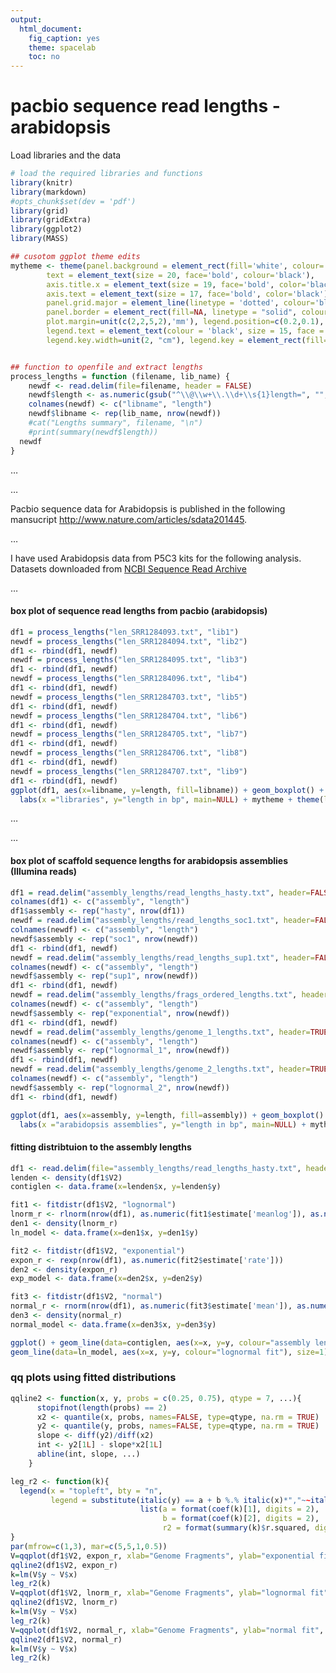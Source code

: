 ```yaml
---
output:
  html_document:
    fig_caption: yes
    theme: spacelab
    toc: no
---
```

# **pacbio sequence read lengths - arabidopsis**

Load libraries and the data
```r
# load the required libraries and functions
library(knitr)
library(markdown)
#opts_chunk$set(dev = 'pdf')
library(grid)
library(gridExtra)
library(ggplot2)
library(MASS)

## cusotom ggplot theme edits
mytheme <- theme(panel.background = element_rect(fill='white', colour='black'),
        text = element_text(size = 20, face='bold', colour='black'),
        axis.title.x = element_text(size = 19, face='bold', color='black', vjust = -1),
        axis.text = element_text(size = 17, face='bold', color='black'),
        panel.grid.major = element_line(linetype = 'dotted', colour='black'),
        panel.border = element_rect(fill=NA, linetype = "solid", colour='black'),
        plot.margin=unit(c(2,2,5,2),'mm'), legend.position=c(0.2,0.1), legend.title = element_blank(),
        legend.text = element_text(colour = 'black', size = 15, face = 'bold'), legend.box = "horizontal",
        legend.key.width=unit(2, "cm"), legend.key = element_rect(fill='white'))


## function to openfile and extract lengths
process_lengths = function (filename, lib_name) {
	newdf <- read.delim(file=filename, header = FALSE)
	newdf$length <- as.numeric(gsub("^\\@\\w+\\.\\d+\\s{1}length=", "", newdf$V1, perl=TRUE))
	colnames(newdf) <- c("libname", "length")
	newdf$libname <- rep(lib_name, nrow(newdf))
	#cat("Lengths summary", filename, "\n")
	#print(summary(newdf$length))
  newdf
}


```

...     

...  		

Pacbio sequence data for Arabidopsis is published in the following mansucript [http://www.nature.com/articles/sdata201445](http://www.nature.com/articles/sdata201445).

...

I have used Arabidopsis data from P5C3 kits for the following analysis.
Datasets downloaded from [NCBI Sequence Read Archive](http://www.ncbi.nlm.nih.gov/sra/SRX533607[accn])

...

#### box plot of sequence read lengths from pacbio (arabidopsis)

```r
df1 = process_lengths("len_SRR1284093.txt", "lib1")
newdf = process_lengths("len_SRR1284094.txt", "lib2")
df1 <- rbind(df1, newdf)
newdf = process_lengths("len_SRR1284095.txt", "lib3")
df1 <- rbind(df1, newdf)
newdf = process_lengths("len_SRR1284096.txt", "lib4")
df1 <- rbind(df1, newdf)
newdf = process_lengths("len_SRR1284703.txt", "lib5")
df1 <- rbind(df1, newdf)
newdf = process_lengths("len_SRR1284704.txt", "lib6")
df1 <- rbind(df1, newdf)
newdf = process_lengths("len_SRR1284705.txt", "lib7")
df1 <- rbind(df1, newdf)
newdf = process_lengths("len_SRR1284706.txt", "lib8")
df1 <- rbind(df1, newdf)
newdf = process_lengths("len_SRR1284707.txt", "lib9")
df1 <- rbind(df1, newdf)
ggplot(df1, aes(x=libname, y=length, fill=libname)) + geom_boxplot() + scale_y_log10() +
  labs(x ="libraries", y="length in bp", main=NULL) + mytheme + theme(legend.position="none")


```


...


...

#### box plot of scaffold sequence lengths for arabidopsis assemblies (Illumina reads)

```r
df1 = read.delim("assembly_lengths/read_lengths_hasty.txt", header=FALSE)
colnames(df1) <- c("assembly", "length")
df1$assembly <- rep("hasty", nrow(df1))
newdf = read.delim("assembly_lengths/read_lengths_soc1.txt", header=FALSE)
colnames(newdf) <- c("assembly", "length")
newdf$assembly <- rep("soc1", nrow(newdf))
df1 <- rbind(df1, newdf)
newdf = read.delim("assembly_lengths/read_lengths_sup1.txt", header=FALSE)
colnames(newdf) <- c("assembly", "length")
newdf$assembly <- rep("sup1", nrow(newdf))
df1 <- rbind(df1, newdf)
newdf = read.delim("assembly_lengths/frags_ordered_lengths.txt", header=FALSE)
colnames(newdf) <- c("assembly", "length")
newdf$assembly <- rep("exponential", nrow(newdf))
df1 <- rbind(df1, newdf)
newdf = read.delim("assembly_lengths/genome_1_lengths.txt", header=TRUE)
colnames(newdf) <- c("assembly", "length")
newdf$assembly <- rep("lognormal_1", nrow(newdf))
df1 <- rbind(df1, newdf)
newdf = read.delim("assembly_lengths/genome_2_lengths.txt", header=TRUE)
colnames(newdf) <- c("assembly", "length")
newdf$assembly <- rep("lognormal_2", nrow(newdf))
df1 <- rbind(df1, newdf)

ggplot(df1, aes(x=assembly, y=length, fill=assembly)) + geom_boxplot() + scale_y_log10() +
  labs(x ="arabidopsis assemblies", y="length in bp", main=NULL) + mytheme + theme(legend.position="none")

```



#### fitting distribtuion to the assembly lengths

```r

df1 <- read.delim(file="assembly_lengths/read_lengths_hasty.txt", header = FALSE)
lenden <- density(df1$V2)
contiglen <- data.frame(x=lenden$x, y=lenden$y)

fit1 <- fitdistr(df1$V2, "lognormal")
lnorm_r <- rlnorm(nrow(df1), as.numeric(fit1$estimate['meanlog']), as.numeric(fit1$estimate['sdlog']))
den1 <- density(lnorm_r)
ln_model <- data.frame(x=den1$x, y=den1$y)

fit2 <- fitdistr(df1$V2, "exponential")
expon_r <- rexp(nrow(df1), as.numeric(fit2$estimate['rate']))
den2 <- density(expon_r)
exp_model <- data.frame(x=den2$x, y=den2$y)

fit3 <- fitdistr(df1$V2, "normal")
normal_r <- rnorm(nrow(df1), as.numeric(fit3$estimate['mean']), as.numeric(fit3$estimate['sd']))
den3 <- density(normal_r)
normal_model <- data.frame(x=den3$x, y=den3$y)

ggplot() + geom_line(data=contiglen, aes(x=x, y=y, colour="assembly lengths"), size=1) +
geom_line(data=ln_model, aes(x=x, y=y, colour="lognormal fit"), size=1) + geom_line(data=exp_model, aes(x=x, y=y, colour="exponential fit"), size=1) + geom_line(data=normal_model, aes(x=x, y=y, colour="normal fit"), size=1) + scale_y_sqrt() + mytheme + theme(legend.position=c(0.85,0.9)) + labs(x ="contig lengths", y="density", main=NULL)


```



### qq plots using fitted distributions

```r
qqline2 <- function(x, y, probs = c(0.25, 0.75), qtype = 7, ...){
      stopifnot(length(probs) == 2)
      x2 <- quantile(x, probs, names=FALSE, type=qtype, na.rm = TRUE)
      y2 <- quantile(y, probs, names=FALSE, type=qtype, na.rm = TRUE)
      slope <- diff(y2)/diff(x2)
      int <- y2[1L] - slope*x2[1L]
      abline(int, slope, ...)
    }

leg_r2 <- function(k){
  legend(x = "topleft", bty = "n",
         legend = substitute(italic(y) == a + b %.% italic(x)*","~~italic(r)^2~"="~r2,
                             list(a = format(coef(k)[1], digits = 2),
                                  b = format(coef(k)[2], digits = 2),
                                  r2 = format(summary(k)$r.squared, digits = 3))))
}
par(mfrow=c(1,3), mar=c(5,5,1,0.5))
V=qqplot(df1$V2, expon_r, xlab="Genome Fragments", ylab="exponential fit", cex.lab=1.5, cex.axis=1.5)
qqline2(df1$V2, expon_r)
k=lm(V$y ~ V$x)
leg_r2(k)
V=qqplot(df1$V2, lnorm_r, xlab="Genome Fragments", ylab="lognormal fit", cex.lab=1.5, cex.axis=1.5)
qqline2(df1$V2, lnorm_r)
k=lm(V$y ~ V$x)
leg_r2(k)
V=qqplot(df1$V2, normal_r, xlab="Genome Fragments", ylab="normal fit", cex.lab=1.5, cex.axis=1.5)
qqline2(df1$V2, normal_r)
k=lm(V$y ~ V$x)
leg_r2(k)

```

